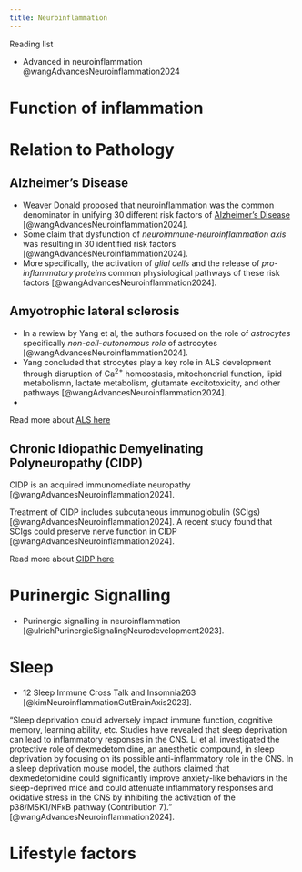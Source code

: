 ```yaml
---
title: Neuroinflammation
---
```


::: {.callout}

Reading list

- Advanced in neuroinflammation @wangAdvancesNeuroinflammation2024

:::


# Function of inflammation



# Relation to Pathology

## Alzheimer's Disease

<ul>
    <li>Weaver Donald proposed that neuroinflammation was the common denominator in unifying 30 different risk factors of [Alzheimer's Disease]({{< var ref-alzheimers-disease.risk-factor >}}) [@wangAdvancesNeuroinflammation2024].</li>
    <li>Some claim that dysfunction of <i>neuroimmune-neuroinflammation axis</i> was resulting in 30 identified risk factors [@wangAdvancesNeuroinflammation2024].</li>
    <li>More specifically, the activation of <i>glial cells</i> and the release of <i>pro-inflammatory proteins</i> common physiological pathways of these risk factors [@wangAdvancesNeuroinflammation2024].</li>
</ul>

## Amyotrophic lateral sclerosis {#als}

<ul>
    <li>In a rewiew by Yang et al, the authors focused on the role of <i>astrocytes</i> specifically <i>non-cell-autonomous role</i> of astrocytes [@wangAdvancesNeuroinflammation2024].</li>
    <li>Yang concluded that strocytes play a key role in ALS development through disruption of Ca<sup>2+</sup> homeostasis, mitochondrial function, lipid metabolismn, lactate metabolism, glutamate excitotoxicity, and other pathways [@wangAdvancesNeuroinflammation2024].</li>
    <li></li>
</ul>

Read more about [ALS here]({{< var ref-amyotrophic-lateral-sclerosis.path >}})


## Chronic Idiopathic Demyelinating Polyneuropathy (CIDP)

CIDP is an acquired immunomediate neuropathy [@wangAdvancesNeuroinflammation2024].

Treatment of CIDP includes subcutaneous immunoglobulin (SCIgs) [@wangAdvancesNeuroinflammation2024].
A recent study found that SCIgs could preserve nerve function in CIDP [@wangAdvancesNeuroinflammation2024].

Read more about [CIDP here]({{< var ref-chronic-idiopathic-demyelinating-polyneuropathy.path >}})

# Purinergic Signalling

::: {.callout}

- Purinergic signalling in neuroinflammation [@ulrichPurinergicSignalingNeurodevelopment2023].

:::



# Sleep

::: {.callout}

- 12 Sleep Immune Cross Talk and Insomnia263 [@kimNeuroinflammationGutBrainAxis2023].

:::

"Sleep deprivation could adversely impact immune function, cognitive memory, learning ability, etc. Studies have revealed that sleep deprivation can lead to inflammatory responses in the CNS. Li et al. investigated the protective role of dexmedetomidine, an anesthetic compound, in sleep deprivation by focusing on its possible anti-inflammatory role in the CNS. In a sleep deprivation mouse model, the authors claimed that dexmedetomidine could significantly improve anxiety-like behaviors in the sleep-deprived mice and could attenuate inflammatory responses and oxidative stress in the CNS by inhibiting the activation of the p38/MSK1/NFκB pathway (Contribution 7)." [@wangAdvancesNeuroinflammation2024].



# Lifestyle factors
